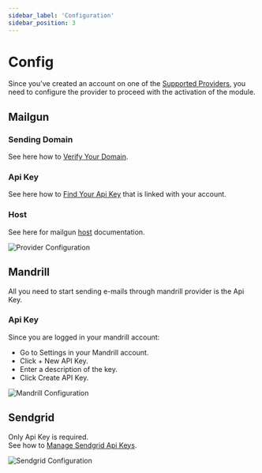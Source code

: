 ```yaml
---
sidebar_label: 'Configuration'
sidebar_position: 3
---
```


# Config
Since you've created an account on one of the [Supported Providers](./#supported-providers), you need to configure the provider to proceed with the activation of the module.

## Mailgun
### Sending Domain
See here how to [Verify Your Domain](https://documentation.mailgun.com/en/latest/user_manual.html#verifying-your-domain-1).
### Api Key
See here how to [Find Your Api Key](https://help.mailgun.com/hc/en-us/articles/203380100-Where-Can-I-Find-My-API-Key-and-SMTP-Credentials-) that is linked with your account.
### Host
See here for mailgun [host](https://documentation.mailgun.com/en/latest/api-intro.html#introduction) documentation.

![Provider Configuration](/img/email/provider_configuration.png)

## Mandrill
All you need to start sending e-mails through mandrill provider is the Api Key. <br/>
### Api Key
Since you are logged in your mandrill account:

- Go to Settings in your Mandrill account. <br />
- Click + New API Key.<br />
- Enter a description of the key.<br />
- Click Create API Key.<br />

![Mandrill Configuration](/img/email/mandrill_configuration.png)


## Sendgrid
Only Api Key is required. <br />
See how to [Manage Sendgrid Api Keys](https://docs.sendgrid.com/ui/account-and-settings/api-keys).

![Sendgrid Configuration](/img/email/sendgrid_configuration.png)